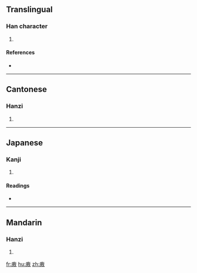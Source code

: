 ==Translingual==

===Han character===
{{Han char|rn=53|rad=广|as=11|sn=14|four=0024<sub>8</sub>|canj=戈土尸大 (IGSK), 戈手尸大 (IQSK)}}

# {{defn|Han|sort=广11}}

====References====
* {{Han ref|kx=0349.330|dkj=09460|dj=0661.030|hdz=20894.140|uh=5ED2|ud=24274|bh=E1BC|bd=57788}}

----

==Cantonese==

===Hanzi===
{{yue-hanzi|jyut=|y=ngou4}}

# {{defn|Cantonese|sort=广11}}

----

==Japanese==

===Kanji===
{{ja-kanji|grade=|rs=广11}}

# {{defn|Japanese|sort=广11}}

====Readings====
* {{ja-readings|on=[[ごう]] (gō)|kun=}}

----

==Mandarin==

===Hanzi===
{{cmn-hanzi|pin=[[áo]] ([[ao2]]), [[yìn]] ([[yin4]])|wg=ao<sup>2</sup>, yin<sup>4</sup>}}

# {{defn|Mandarin|sort=广11}}

[[fr:廒]]
[[hu:廒]]
[[zh:廒]]
